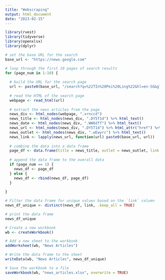 ```yaml
---
title: "Webscraping"
output: html_document
date: "2023-02-15"
---
```


```r
library(rvest)
library(tidyverse)
library(openxlsx)
library(dplyr)

# set the base URL for the search
base_url <- "https://news.google.com"

# loop through the first 10 pages of search results
for (page_num in 1:10) {
  
  # build the URL for the search page
  url <- paste0(base_url, "/search?q=%22TIn%20Pei%20Ling%22&hl=en-SG&gl=SG&ceid=SG%3Aen",(page_num - 1) * 100)
  
  # read the HTML of the search page
  webpage <- read_html(url)
  
  # extract the news articles from the page
  news_div <- html_nodes(webpage, ".xrnccd")
  news_title <- html_nodes(news_div, ".DY5T1d") %>% html_text()
  news_date <- html_nodes(news_div, ".WW6dff") %>% html_text()
  news_url <- html_nodes(news_div, ".DY5T1d") %>% html_attr("href") %>% str_remove("^\\.")
  news_outlet <- html_nodes(news_div, ".wEwyrc") %>% html_text()
  news_link <- lapply(news_url, function(url) paste0(base_url, url))
  
  # combine the data into a data frame
  page_df <- data.frame(title = news_title, outlet = news_outlet, link = unlist(news_link), date = news_date)
  
  # append the data frame to the overall data
  if (page_num == 1) {
    news_df <- page_df
  } else {
    news_df <- rbind(news_df, page_df)
  }
  
}

# Filter the data frame for unique values based on the `link` column
news_df_unique <- distinct(news_df, link, .keep_all = TRUE)

# print the data frame
news_df_unique
```

```r
# Create a new workbook
wb <- createWorkbook()

# Add a new sheet to the workbook
addWorksheet(wb, "News Articles")

# Write the data frame to the sheet
writeData(wb, "News Articles", news_df_unique)

# Save the workbook to a file
saveWorkbook(wb, "news_articles.xlsx", overwrite = TRUE)
```